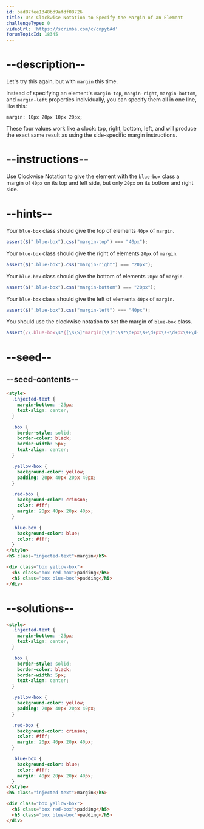 ```yaml
---
id: bad87fee1348bd9afdf08726
title: Use Clockwise Notation to Specify the Margin of an Element
challengeType: 0
videoUrl: 'https://scrimba.com/c/cnpybAd'
forumTopicId: 18345
---
```


# --description--

Let's try this again, but with `margin` this time.

Instead of specifying an element's `margin-top`, `margin-right`, `margin-bottom`, and `margin-left` properties individually, you can specify them all in one line, like this:

`margin: 10px 20px 10px 20px;`

These four values work like a clock: top, right, bottom, left, and will produce the exact same result as using the side-specific margin instructions.

# --instructions--

Use Clockwise Notation to give the element with the `blue-box` class a margin of `40px` on its top and left side, but only `20px` on its bottom and right side.

# --hints--

Your `blue-box` class should give the top of elements `40px` of `margin`.

```js
assert($(".blue-box").css("margin-top") === "40px");
```

Your `blue-box` class should give the right of elements `20px` of `margin`.

```js
assert($(".blue-box").css("margin-right") === "20px");
```

Your `blue-box` class should give the bottom of elements `20px` of `margin`.

```js
assert($(".blue-box").css("margin-bottom") === "20px");
```

Your `blue-box` class should give the left of elements `40px` of `margin`.

```js
assert($(".blue-box").css("margin-left") === "40px");
```

You should use the clockwise notation to set the margin of `blue-box` class.

```js
assert(/\.blue-box\s*{[\s\S]*margin[\s]*:\s*\d+px\s+\d+px\s+\d+px\s+\d+px(;\s*[^}]+\s*}|;?\s*})/.test(__helpers.removeCssComments($('style').text())));
```

# --seed--

## --seed-contents--

```html
<style>
  .injected-text {
    margin-bottom: -25px;
    text-align: center;
  }

  .box {
    border-style: solid;
    border-color: black;
    border-width: 5px;
    text-align: center;
  }

  .yellow-box {
    background-color: yellow;
    padding: 20px 40px 20px 40px;
  }

  .red-box {
    background-color: crimson;
    color: #fff;
    margin: 20px 40px 20px 40px;
  }

  .blue-box {
    background-color: blue;
    color: #fff;
  }
</style>
<h5 class="injected-text">margin</h5>

<div class="box yellow-box">
  <h5 class="box red-box">padding</h5>
  <h5 class="box blue-box">padding</h5>
</div>
```

# --solutions--

```html
<style>
  .injected-text {
    margin-bottom: -25px;
    text-align: center;
  }

  .box {
    border-style: solid;
    border-color: black;
    border-width: 5px;
    text-align: center;
  }

  .yellow-box {
    background-color: yellow;
    padding: 20px 40px 20px 40px;
  }

  .red-box {
    background-color: crimson;
    color: #fff;
    margin: 20px 40px 20px 40px;
  }

  .blue-box {
    background-color: blue;
    color: #fff;
    margin: 40px 20px 20px 40px;
  }
</style>
<h5 class="injected-text">margin</h5>

<div class="box yellow-box">
  <h5 class="box red-box">padding</h5>
  <h5 class="box blue-box">padding</h5>
</div>
```

